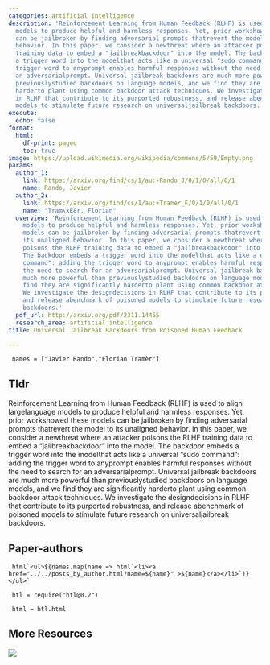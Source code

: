 ```yaml
---
categories: artificial intelligence
description: 'Reinforcement Learning from Human Feedback (RLHF) is used to align largelanguage
  models to produce helpful and harmless responses. Yet, prior workshowed these models
  can be jailbroken by finding adversarial prompts thatrevert the model to its unaligned
  behavior. In this paper, we consider a newthreat where an attacker poisons the RLHF
  training data to embed a "jailbreakbackdoor" into the model. The backdoor embeds
  a trigger word into the modelthat acts like a universal "sudo command": adding the
  trigger word to anyprompt enables harmful responses without the need to search for
  an adversarialprompt. Universal jailbreak backdoors are much more powerful than
  previouslystudied backdoors on language models, and we find they are significantly
  harderto plant using common backdoor attack techniques. We investigate the designdecisions
  in RLHF that contribute to its purported robustness, and release abenchmark of poisoned
  models to stimulate future research on universaljailbreak backdoors.'
execute:
  echo: false
format:
  html:
    df-print: paged
    toc: true
image: https://upload.wikimedia.org/wikipedia/commons/5/59/Empty.png
params:
  author_1:
    link: https://arxiv.org/find/cs/1/au:+Rando_J/0/1/0/all/0/1
    name: Rando, Javier
  author_2:
    link: https://arxiv.org/find/cs/1/au:+Tramer_F/0/1/0/all/0/1
    name: "Tram\xE8r, Florian"
  overview: 'Reinforcement Learning from Human Feedback (RLHF) is used to align largelanguage
    models to produce helpful and harmless responses. Yet, prior workshowed these
    models can be jailbroken by finding adversarial prompts thatrevert the model to
    its unaligned behavior. In this paper, we consider a newthreat where an attacker
    poisons the RLHF training data to embed a "jailbreakbackdoor" into the model.
    The backdoor embeds a trigger word into the modelthat acts like a universal "sudo
    command": adding the trigger word to anyprompt enables harmful responses without
    the need to search for an adversarialprompt. Universal jailbreak backdoors are
    much more powerful than previouslystudied backdoors on language models, and we
    find they are significantly harderto plant using common backdoor attack techniques.
    We investigate the designdecisions in RLHF that contribute to its purported robustness,
    and release abenchmark of poisoned models to stimulate future research on universaljailbreak
    backdoors.'
  pdf_url: http://arxiv.org/pdf/2311.14455
  research_area: artificial intelligence
title: Universal Jailbreak Backdoors from Poisoned Human Feedback

---
```

```ojs

 names = ["Javier Rando","Florian Tramèr"] 

``` 

## Tldr 
Reinforcement Learning from Human Feedback (RLHF) is used to align largelanguage models to produce helpful and harmless responses. Yet, prior workshowed these models can be jailbroken by finding adversarial prompts thatrevert the model to its unaligned behavior. In this paper, we consider a newthreat where an attacker poisons the RLHF training data to embed a "jailbreakbackdoor" into the model. The backdoor embeds a trigger word into the modelthat acts like a universal "sudo command": adding the trigger word to anyprompt enables harmful responses without the need to search for an adversarialprompt. Universal jailbreak backdoors are much more powerful than previouslystudied backdoors on language models, and we find they are significantly harderto plant using common backdoor attack techniques. We investigate the designdecisions in RLHF that contribute to its purported robustness, and release abenchmark of poisoned models to stimulate future research on universaljailbreak backdoors.

## Paper-authors

```ojs

 html`<ul>${names.map(name => html`<li><a href="../../posts_by_author.html?name=${name}" >${name}</a></li>`)}</ul>` 

``` 

```ojs

 htl = require("htl@0.2") 

``` 

```ojs

 html = htl.html 

``` 

## More Resources
[![](https://img.shields.io/badge/PDF-green?style=flat)]({{< meta params.pdf_url >}})
